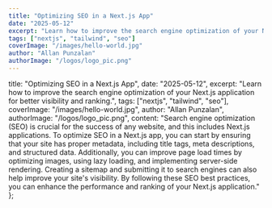 ```yaml
---
title: "Optimizing SEO in a Next.js App"
date: "2025-05-12"
excerpt: "Learn how to improve the search engine optimization of your Next.js application for better visibility and ranking."
tags: ["nextjs", "tailwind", "seo"]
coverImage: "/images/hello-world.jpg"
author: "Allan Punzalan"
authorImage: "/logos/logo_pic.png"
---
```


title: "Optimizing SEO in a Next.js App",
date: "2025-05-12",
excerpt: "Learn how to improve the search engine optimization of your Next.js application for better visibility and ranking.",
tags: ["nextjs", "tailwind", "seo"],
coverImage: "/images/hello-world.jpg",
author: "Allan Punzalan",
authorImage: "/logos/logo_pic.png",
content: "Search engine optimization (SEO) is crucial for the success of any website, and this includes Next.js applications. To optimize SEO in a Next.js app, you can start by ensuring that your site has proper metadata, including title tags, meta descriptions, and structured data. Additionally, you can improve page load times by optimizing images, using lazy loading, and implementing server-side rendering. Creating a sitemap and submitting it to search engines can also help improve your site's visibility. By following these SEO best practices, you can enhance the performance and ranking of your Next.js application."
};